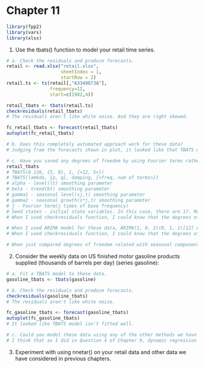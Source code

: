 # Chapter 11

```r

library(fpp2)
library(vars)
library(xlsx)

```

1. Use the tbats() function to model your retail time series.

```r

# a. Check the residuals and produce forecasts.
retail <- read.xlsx("retail.xlsx",
                    sheetIndex = 1,
                    startRow = 2)
retail.ts <- ts(retail[,"A3349873A"], 
                frequency=12, 
                start=c(1982,4))

retail_tbats <- tbats(retail.ts)
checkresiduals(retail_tbats)
# The residuals aren't like white noise. And they are right skewed.

fc_retail_tbats <- forecast(retail_tbats)
autoplot(fc_retail_tbats)

# b. Does this completely automated approach work for these data?
# Judging from the forecasts shown in plot, it looked like that TBATS model worked for these data well.

# c. Have you saved any degrees of freedom by using Fourier terms rather than seasonal differencing?
retail_tbats
# TBATS(0.126, {5, 0}, 1, {<12, 5>})
# TBATS(lambda, {p, q}, damping, {<freq, num of terms>})
# alpha - level(lt) smoothing parameter
# beta - trend(bt) smoothing parameter
# gamma1 - seasonal level(sj,t) smoothing parameter
# gamma2 - seasonal growth(s*j,t) smoothing parameter
# j - Fourier term(j times of base frequency)
# Seed states - initial state variables. In this case, there are 17. Maybe first and second of them are l0 and b0, 3rd to 7th are s1,0 to s5,0, 8th to 12th are s*1,0 to s*5,0, 13th to 17th are d-4 to d0. d is disturbance, and it can be thought of as white noise. d-4 to d0 are all 0s because errors before the first time point can be assumed as 0.
# When I used checkresiduals function, I could know that the degrees of freedom of the model are 27. Maybe 2 are related with level and trend, 5 are related with AR(5) and the rest 20 are related with seasonality. 20 = 2(smoothing parameters) x 2(cos, sin) x 5(number of terms).

# When I used ARIMA model for these data, ARIMA(1, 0, 2)(0, 1, 1)[12] with drift model was chosen. This model used seasonal differencing to model seasonal component.
# When I used checkresiduals function, I could know that the degrees of freedom of the model are 5. Maybe 1 for AR(1), 2 for MA(2), 1 for seasonal MA(1) and final 1 for drift coefficient.

# When just compared degrees of freedom related with seasonal component, tbats model saved 18 dofs. Having more dofs means more flexibility. TBATS model got more dofs, therefore the model can deal with more number of different seasonalities at a time.

```


2. Consider the weekly data on US finished motor gasoline products supplied (thousands of barrels per day) (series gasoline):

```r

# a. Fit a TBATS model to these data.
gasoline_tbats <- tbats(gasoline)

# b. Check the residuals and produce forecasts.
checkresiduals(gasoline_tbats)
# The residuals aren't like white noise.

fc_gasoline_tbats <- forecast(gasoline_tbats)
autoplot(fc_gasoline_tbats)
# It looked like TBATS model isn't fitted well.

# c. Could you model these data using any of the other methods we have considered in this book?
# I think that as I did in Question 4 of Chapter 9, dynamic regression model is the best for the data. I think so because regression can deal with the piecewise trends in the data, and ARIMA model can be fitted for residuals well.

```


3. Experiment with using nnetar() on your retail data and other data we have considered in previous chapters.
